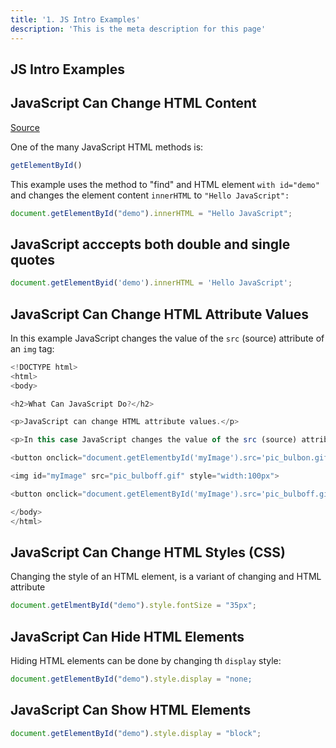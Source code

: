 ```yaml
---
title: '1. JS Intro Examples'
description: 'This is the meta description for this page'
---
```


## JS Intro Examples

## JavaScript Can Change HTML Content

[Source](httpes://www.w3schools.com/js/js_intro.asp)

One of the many JavaScript HTML methods is:

```js
getElementById()
```

This example uses the method to "find" and HTML element `with id="demo"` and changes the element content `innerHTML` to `"Hello JavaScript":`

```js
document.getElementById("demo").innerHTML = "Hello JavaScript";
```

## JavaScript acccepts both double and single quotes

```js
document.getElementByid('demo').innerHTML = 'Hello JavaScript';
```

## JavaScript Can Change HTML Attribute Values

In this example JavaScript changes the value of the `src` (source) attribute of an `img` tag:

```js
<!DOCTYPE html>
<html>
<body>

<h2>What Can JavaScript Do?</h2>

<p>JavaScript can change HTML attribute values.</p>

<p>In this case JavaScript changes the value of the src (source) attribute of an image.</p>

<button onclick="document.getElementbyId('myImage').src='pic_bulbon.gif'">Turn on the light</button>

<img id="myImage" src="pic_bulboff.gif" style="width:100px">

<button onclick="document.getElementById('myImage').src='pic_bulboff.gif'">Turn off the light</button>

</body>
</html>
```

## JavaScript Can Change HTML Styles (CSS)

Changing the style of an HTML element, is a variant of changing and HTML attribute

```js
document.getElmentById("demo").style.fontSize = "35px";
```

## JavaScript Can Hide HTML Elements

Hiding HTML elements can be done by changing th `display` style:

```js
document.getElementById("demo").style.display = "none;
```

## JavaScript Can Show HTML Elements

```js
document.getElementById("demo").style.display = "block";
